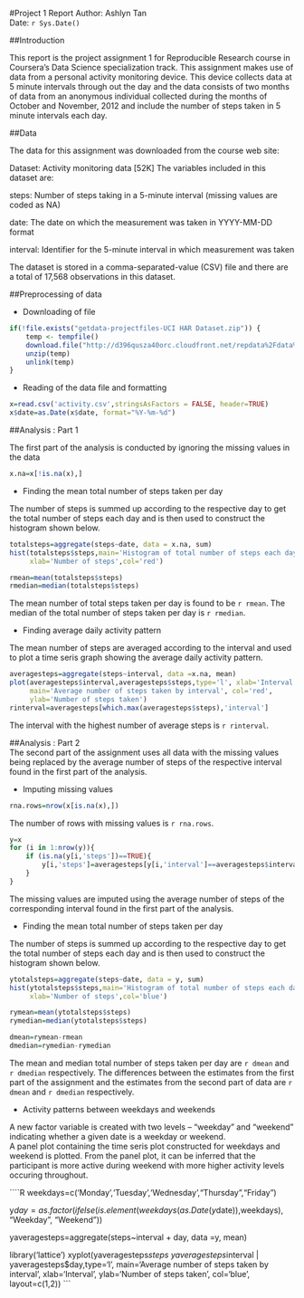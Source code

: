#Project 1 Report
Author: Ashlyn Tan  
Date: `r Sys.Date()`

##Introduction

This report is the project assignment 1 for Reproducible Research course in Coursera's Data Science specialization track. This assignment makes use of data from a personal activity monitoring device. This device collects data at 5 minute intervals through out the day and the data consists of two months of data from an anonymous individual collected during the months of October and November, 2012 and include the number of steps taken in 5 minute intervals each day.

##Data

The data for this assignment was downloaded from the course web site:

Dataset: Activity monitoring data [52K]
The variables included in this dataset are:

steps: Number of steps taking in a 5-minute interval (missing values are coded as NA)

date: The date on which the measurement was taken in YYYY-MM-DD format

interval: Identifier for the 5-minute interval in which measurement was taken

The dataset is stored in a comma-separated-value (CSV) file and there are a total of 17,568 observations in this dataset.

##Preprocessing of data

- Downloading of file
````r
if(!file.exists("getdata-projectfiles-UCI HAR Dataset.zip")) {
    temp <- tempfile()
    download.file("http://d396qusza40orc.cloudfront.net/repdata%2Fdata%2Factivity.zip",temp)
    unzip(temp)
    unlink(temp)
}
````


- Reading of the data file and formatting
````r
x=read.csv('activity.csv',stringsAsFactors = FALSE, header=TRUE)
x$date=as.Date(x$date, format="%Y-%m-%d")
````

##Analysis : Part 1 

The first part of the analysis is conducted by ignoring the missing values in the data

````r
x.na=x[!is.na(x),]
````

- Finding the mean total number of steps taken per day

The number of steps is summed up according to the respective day to get the total number of steps each day and is then used to construct the histogram shown below.

````r
totalsteps=aggregate(steps~date, data = x.na, sum)
hist(totalsteps$steps,main='Histogram of total number of steps each day',
     xlab='Number of steps',col='red')
````
````r
rmean=mean(totalsteps$steps)
rmedian=median(totalsteps$steps)
````

The mean number of total steps taken per day is found to be `r rmean`.
The median of the total number of steps taken per day is `r rmedian`.

- Finding average daily activity pattern  

The mean number of steps are averaged according to the interval and used to plot a time seris graph showing the average daily activity pattern.  
````r
averagesteps=aggregate(steps~interval, data =x.na, mean)
plot(averagesteps$interval,averagesteps$steps,type='l', xlab='Interval',
     main='Average number of steps taken by interval', col='red', 
     ylab='Number of steps taken')
rinterval=averagesteps[which.max(averagesteps$steps),'interval']
````  
The interval with the highest number of average steps is `r rinterval`.  

##Analysis : Part 2  
The second part of the assignment uses all data with the missing values being replaced by the average number of steps of the respective interval found in the first part of the analysis.  

- Imputing missing values

````r
rna.rows=nrow(x[is.na(x),])
````  

The number of rows with missing values is `r rna.rows`.  

````r
y=x
for (i in 1:nrow(y)){
    if (is.na(y[i,'steps'])==TRUE){
        y[i,'steps']=averagesteps[y[i,'interval']==averagesteps$interval,'steps']
    }
}
````

The missing values are imputed using the average number of steps of the corresponding interval found in the first part of the analysis.

- Finding the mean total number of steps taken per day  

The number of steps is summed up according to the respective day to get the total number of steps each day and is then used to construct the histogram shown below.  

```r
ytotalsteps=aggregate(steps~date, data = y, sum)
hist(ytotalsteps$steps,main='Histogram of total number of steps each day',
     xlab='Number of steps',col='blue')
````
````R
rymean=mean(ytotalsteps$steps)
rymedian=median(ytotalsteps$steps)

dmean=rymean-rmean
dmedian=rymedian-rymedian
````

The mean and median total number of steps taken per day are `r dmean` and `r dmedian` respectively. The differences between the estimates from the first part of the assignment and the estimates from the second part of data are `r dmean` and `r dmedian` respectively.  

- Activity patterns between weekdays and weekends  

A new factor variable is created with two levels -- "weekday" and "weekend" indicating whether a given date is a weekday or weekend.  
A panel plot containing the time seris plot constructed for weekdays and weekend is plotted. From the panel plot, it can be inferred that the participant is more active during weekend with more higher activity levels occuring throughout.  

````R
weekdays=c('Monday','Tuesday','Wednesday',"Thursday","Friday")

y$day=as.factor(ifelse(is.element(weekdays(as.Date(y$date)),weekdays), "Weekday", "Weekend"))

yaveragesteps=aggregate(steps~interval + day, data =y, mean)

library('lattice')
xyplot(yaveragesteps$steps ~ yaveragesteps$interval | yaveragesteps$day,type='l',
       main='Average number of steps taken by interval', xlab='Interval',
       ylab='Number of steps taken', col='blue', layout=c(1,2))
```